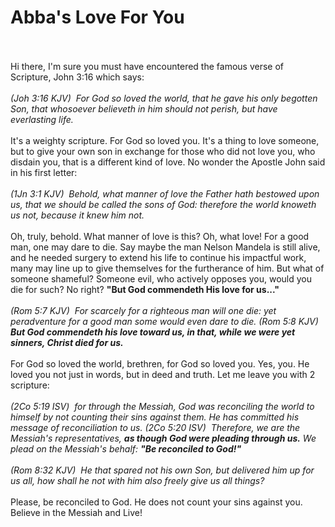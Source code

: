# Abba's Love For You
<br></br>
Hi there, I'm sure you must have encountered the famous verse of Scripture, John 3:16 which says:
<br></br>
_(Joh 3:16 KJV)  For God so loved the world, that he gave his only begotten Son, that whosoever believeth in him should not perish, but have everlasting life._
<br></br>
It's a weighty scripture. For God so loved you. It's a thing to love someone, but to give your own son in exchange for those who did not love you, who disdain you, that is a different kind of love. No wonder the Apostle John said in his first letter:
<br></br>
_(1Jn 3:1 KJV)  Behold, what manner of love the Father hath bestowed upon us, that we should be called the sons of God: therefore the world knoweth us not, because it knew him not._
<br></br>
Oh, truly, behold. What manner of love is this? Oh, what love! For a good man, one may dare to die. Say maybe the man Nelson Mandela is still alive, and he needed surgery to extend his life to continue his impactful work, many may line up to give themselves for the furtherance of him. But what of someone shameful? Someone evil, who actively opposes you, would you die for such? No right? **"But God commendeth His love for us..."**
<br></br>
_(Rom 5:7 KJV)  For scarcely for a righteous man will one die: yet peradventure for a good man some would even dare to die._
_(Rom 5:8 KJV)  **But God commendeth his love toward us, in that, while we were yet sinners, Christ died for us.**_
<br></br>
For God so loved the world, brethren, for God so loved you. Yes, you. He loved you not just in words, but in deed and truth. Let me leave you with 2 scripture:
<br></br>
_(2Co 5:19 ISV)  for through the Messiah, God was reconciling the world to himself by not counting their sins against them. He has committed his message of reconciliation to us._
_(2Co 5:20 ISV)  Therefore, we are the Messiah's representatives, **as though God were pleading through us.** We plead on the Messiah's behalf: **"Be reconciled to God!"**_
<br></br>
_(Rom 8:32 KJV)  He that spared not his own Son, but delivered him up for us all, how shall he not with him also freely give us all things?_
<br></br>
Please, be reconciled to God. He does not count your sins against you. Believe in the Messiah and Live!
